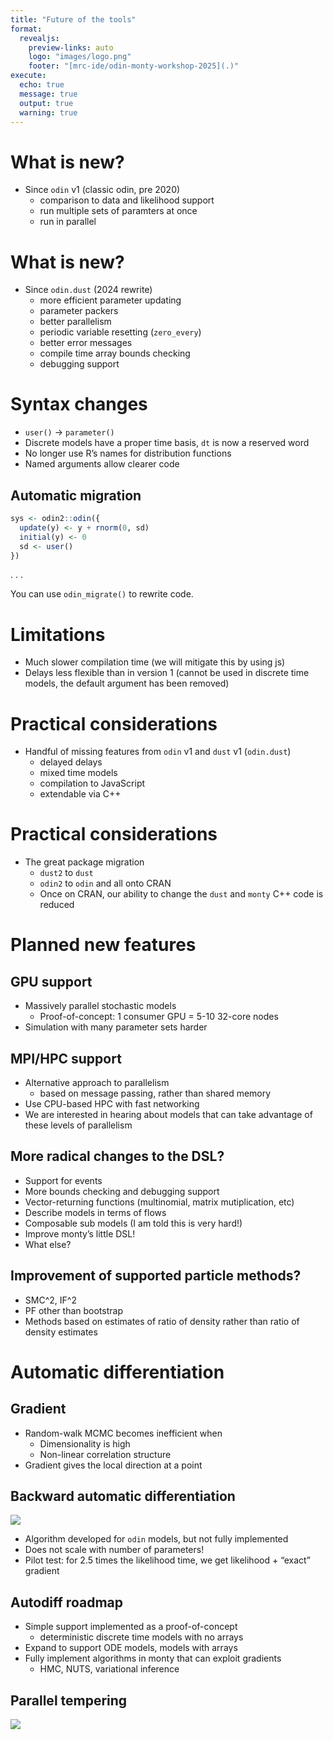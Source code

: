 ```yaml
---
title: "Future of the tools"
format:
  revealjs:
    preview-links: auto
    logo: "images/logo.png"
    footer: "[mrc-ide/odin-monty-workshop-2025](.)"
execute:
  echo: true
  message: true
  output: true
  warning: true
---
```


# What is new?

* Since `odin` v1 (classic odin, pre 2020)
  - comparison to data and likelihood support
  - run multiple sets of paramters at once
  - run in parallel

# What is new?

* Since `odin.dust` (2024 rewrite)
  - more efficient parameter updating
  - parameter packers
  - better parallelism
  - periodic variable resetting (`zero_every`)
  - better error messages
  - compile time array bounds checking
  - debugging support

# Syntax changes

* `user()` -> `parameter()`
* Discrete models have a proper time basis, `dt` is now a reserved word
* No longer use R's names for distribution functions
* Named arguments allow clearer code

## Automatic migration

```r
sys <- odin2::odin({
  update(y) <- y + rnorm(0, sd)
  initial(y) <- 0
  sd <- user()
})
```

. . .

You can use `odin_migrate()` to rewrite code.

# Limitations

* Much slower compilation time (we will mitigate this by using js)
* Delays less flexible than in version 1 (cannot be used in discrete time models, the default argument has been removed)

# Practical considerations

* Handful of missing features from `odin` v1 and `dust` v1 (`odin.dust`)
  - delayed delays
  - mixed time models
  - compilation to JavaScript
  - extendable via C++

# Practical considerations

* The great package migration
  - `dust2` to `dust`
  - `odin2` to `odin` and all onto CRAN
  - Once on CRAN, our ability to change the `dust` and `monty` C++ code is reduced

# Planned new features

## GPU support

* Massively parallel stochastic models
  - Proof-of-concept: 1 consumer GPU = 5-10 32-core nodes
* Simulation with many parameter sets harder

## MPI/HPC support

* Alternative approach to parallelism
  - based on message passing, rather than shared memory
* Use CPU-based HPC with fast networking
* We are interested in hearing about models that can take advantage of these levels of parallelism

## More radical changes to the DSL?

* Support for events
* More bounds checking and debugging support
* Vector-returning functions (multinomial, matrix mutiplication, etc)
* Describe models in terms of flows
* Composable sub models (I am told this is very hard!)
* Improve monty's little DSL!
* What else?

## Improvement of supported particle methods?

* SMC^2, IF^2
* PF other than bootstrap
* Methods based on estimates of ratio of density rather than ratio of density estimates

# Automatic differentiation

## Gradient

- Random-walk MCMC becomes inefficient when
  - Dimensionality is high
  - Non-linear correlation structure
- Gradient gives the local direction at a point

## Backward automatic differentiation {.smaller}

![](images/SSM_autodiff.png)

- Algorithm developed for `odin` models, but not fully implemented
- Does not scale with number of parameters!
- Pilot test: for 2.5 times the likelihood time, we get likelihood + "exact" gradient

## Autodiff roadmap

* Simple support implemented as a proof-of-concept
  - deterministic discrete time models with no arrays
* Expand to support ODE models, models with arrays
* Fully implement algorithms in monty that can exploit gradients
  - HMC, NUTS, variational inference

## Parallel tempering

![](images/PT_melting.jpg)
